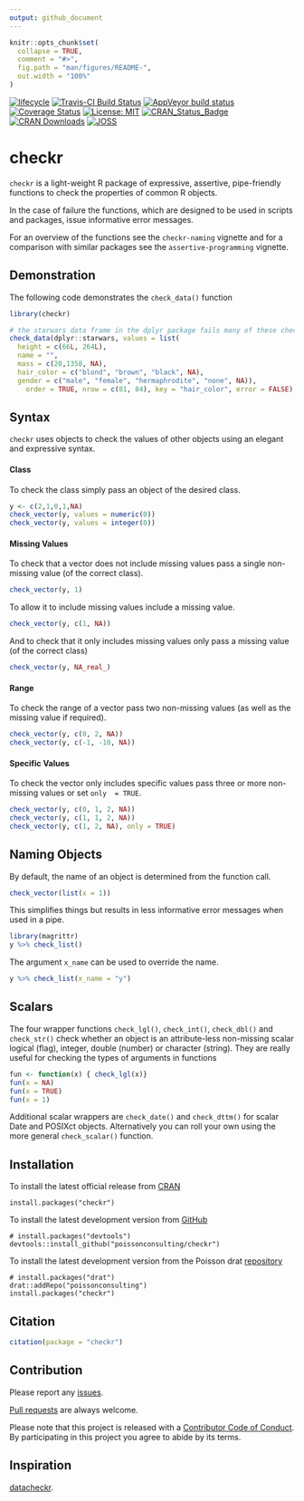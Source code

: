 ```yaml
---
output: github_document
---
```


<!-- README.md is generated from README.Rmd. Please edit that file -->

```r
knitr::opts_chunk$set(
  collapse = TRUE,
  comment = "#>",
  fig.path = "man/figures/README-",
  out.width = "100%"
)
```

[![lifecycle](https://img.shields.io/badge/lifecycle-stable-brightgreen.svg)](https://www.tidyverse.org/lifecycle/#stable)
[![Travis-CI Build Status](https://travis-ci.org/poissonconsulting/checkr.svg?branch=master)](https://travis-ci.org/poissonconsulting/checkr)
[![AppVeyor build status](https://ci.appveyor.com/api/projects/status/github/poissonconsulting/checkr?branch=master&svg=true)](https://ci.appveyor.com/project/poissonconsulting/checkr)
[![Coverage Status](https://img.shields.io/codecov/c/github/poissonconsulting/checkr/master.svg)](https://codecov.io/github/poissonconsulting/checkr?branch=master)
[![License: MIT](https://img.shields.io/badge/License-MIT-green.svg)](https://opensource.org/licenses/MIT)
[![CRAN_Status_Badge](http://www.r-pkg.org/badges/version/checkr)](https://cran.r-project.org/package=checkr)
[![CRAN Downloads](http://cranlogs.r-pkg.org/badges/grand-total/checkr)]( https://CRAN.R-project.org/package=checkr)
[![JOSS](http://joss.theoj.org/papers/10.21105/joss.00624/status.svg)](https://doi.org/10.21105/joss.00624)

# checkr

`checkr` is a light-weight R package of expressive, assertive, pipe-friendly functions to check the properties of common R objects.

In the case of failure the functions, which are designed to be used in scripts and packages,
issue informative error messages.

For an overview of the functions see the `checkr-naming` vignette and for a comparison with similar packages see the `assertive-programming` vignette.

## Demonstration

The following code demonstrates the `check_data()` function
```r
library(checkr)

# the starwars data frame in the dplyr package fails many of these checks
check_data(dplyr::starwars, values = list(
  height = c(66L, 264L),
  name = "",
  mass = c(20,1358, NA),
  hair_color = c("blond", "brown", "black", NA),
  gender = c("male", "female", "hermaphrodite", "none", NA)), 
    order = TRUE, nrow = c(81, 84), key = "hair_color", error = FALSE)
```

## Syntax

`checkr` uses objects to check 
the values of other objects using an elegant and expressive syntax.

#### Class

To check the class simply pass an object of the desired class.
```r
y <- c(2,1,0,1,NA)
check_vector(y, values = numeric(0))
check_vector(y, values = integer(0))
```

#### Missing Values

To check that a vector does not include missing values pass a single non-missing value (of the correct class).
```r
check_vector(y, 1)
```

To allow it to include missing values include a missing value.
```r
check_vector(y, c(1, NA))
```

And to check that it only includes missing values only pass a missing value (of the correct class)
```r
check_vector(y, NA_real_)
```

#### Range

To check the range of a vector pass two non-missing values (as well as the missing value if required).
```r
check_vector(y, c(0, 2, NA))
check_vector(y, c(-1, -10, NA))
```

#### Specific Values

To check the vector only includes specific values pass three or more non-missing values or 
set `only  = TRUE`.
```r
check_vector(y, c(0, 1, 2, NA))
check_vector(y, c(1, 1, 2, NA))
check_vector(y, c(1, 2, NA), only = TRUE)
```

## Naming Objects

By default, the name of an object is determined from the function call.
```r
check_vector(list(x = 1))
```

This simplifies things but results in less informative error messages when used in a pipe.
```r
library(magrittr)
y %>% check_list()
```

The argument `x_name` can be used to override the name.
```r
y %>% check_list(x_name = "y")
```

## Scalars

The four wrapper functions 
`check_lgl()`, `check_int()`, `check_dbl()` and `check_str()` check whether an object 
is an attribute-less non-missing scalar logical (flag), integer, double (number) or character (string).
They are really useful for checking the types of arguments in functions

```r
fun <- function(x) { check_lgl(x)}
fun(x = NA)
fun(x = TRUE)
fun(x = 1)
```

Additional scalar wrappers are `check_date()` and `check_dttm()` for scalar Date and POSIXct objects.
Alternatively you can roll your own using the more general `check_scalar()` function.

## Installation

To install the latest official release from [CRAN](https://CRAN.R-project.org/package=checkr)
```
install.packages("checkr")
```

To install the latest development version from [GitHub](https://github.com/poissonconsulting/checkr)
```
# install.packages("devtools")
devtools::install_github("poissonconsulting/checkr")
```

To install the latest development version from the Poisson drat [repository](https://github.com/poissonconsulting/drat)
```
# install.packages("drat")
drat::addRepo("poissonconsulting")
install.packages("checkr")
```

## Citation

```r
citation(package = "checkr")
```

## Contribution

Please report any [issues](https://github.com/poissonconsulting/checkr/issues).

[Pull requests](https://github.com/poissonconsulting/checkr/pulls) are always welcome.

Please note that this project is released with a [Contributor Code of Conduct](CONDUCT.md). By participating in this project you agree to abide by its terms.

## Inspiration

[datacheckr](https://github.com/poissonconsulting/datacheckr).
